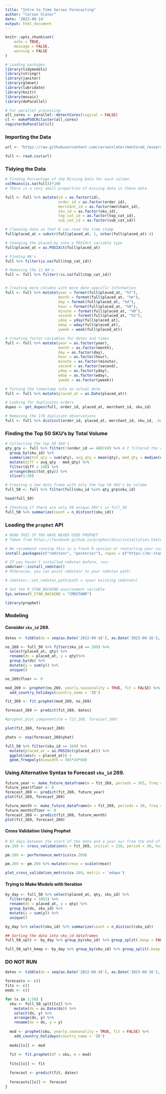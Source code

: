```yaml
---
title: "Intro to Time Series Forecasting"
author: "Carson Slater"
date: '2022-09-14'
output: html_document
---
```


```r
knitr::opts_chunk$set(
	echo = TRUE,
	message = FALSE,
	warning = FALSE
)
```
```r
# Loading packages
library(tidymodels)
library(stringr)
library(janitor)
library(glmnet)
library(lubridate)
library(knitr)
library(mosaic)
library(doParallel)
```

```r
# For parallel processing
all_cores <- parallel::detectCores(logical = FALSE)
cl <- makePSOCKcluster(all_cores)
registerDoParallel(cl)
```


### Importing the Data
```r
url <- "https://raw.githubusercontent.com/carsonslater/mentored_research2022/Main/new_baskets_full.csv"

full <- read.csv(url)
```

### Tidying the Data
```r
# Finding Percentage of the Missing Data for each column.
colMeans(is.na(full))*100
# There is a very small proportion of missing data in these data 

full <- full %>% mutate(id = as.factor(id), 
                        order_id = as.factor(order_id), 
                        merchant_id = as.factor(merchant_id), 
                        sku_id = as.factor(sku_id), 
                        top_cat_id = as.factor(top_cat_id), 
                        sub_cat_id = as.factor(sub_cat_id))

# Cleaning data so that R can read the time stamp
full$placed_at = substr(full$placed_at, 1, nchar(full$placed_at)-4)

# Changing the placed_by into a POSIXct variable type
full$placed_at = as.POSIXct(full$placed_at)

# Finding NA's
full %>% filter(is.na(full$top_cat_id))

# Removing the 11 NA's
full <- full %>% filter(!is.na(full$top_cat_id))


# Creating more columns with more date-specific information
full <- full %>% mutate(year = format(full$placed_at, "%Y"),
                        month = format(full$placed_at, "%m"),
                        day = format(full$placed_at, "%d"),
                        hour = format(full$placed_at, "%H"),
                        minute = format(full$placed_at, "%M"),
                        second = format(full$placed_at, "%S"),
                        yday = yday(full$placed_at),
                        wday = wday(full$placed_at),
                        yweek = week(full$placed_at))

# Creating factor variables for dates and times
full <- full %>% mutate(year = as.factor(year),
                        month = as.factor(month),
                        day = as.factor(day),
                        hour = as.factor(hour),
                        minute = as.factor(minute),
                        second = as.factor(second),
                        yday = as.factor(yday),
                        wday = as.factor(wday),
                        yweek = as.factor(yweek))

# Turning the timestamp into an actual date
full <- full %>% mutate(placed_at = as.Date(placed_at))

# Looking for duplicates orders
dupes <- get_dupes(full, order_id, placed_at, merchant_id, sku_id)

# Removing the 178 duplicate observations
full <- full %>% distinct(order_id, placed_at, merchant_id, sku_id, .keep_all = TRUE)
```

### Finding the Top 50 SKU's by Total Volume
```r
# Collecting the top 50 SKU's
qty_grp <- full %>% filter(!(order_id == 48674)) %>% # I filtered the outlier order
  group_by(sku_id) %>% 
  summarize(tot_qty = sum(qty), avg_qty = mean(qty), med_qty = median(qty)) %>% 
  mutate(diff = avg_qty - med_qty) %>%
  filter(diff < 100) %>%
  arrange(desc(tot_qty)) %>% 
  slice(1:50)

# Creating a new data frame with only the top 50 SKU's by volume
full_50 <- full %>% filter(full$sku_id %in% qty_grp$sku_id)

head(full_50)

# Checking if there are only 50 unique SKU's in full_50
full_50 %>% summarize(count = n_distinct(sku_id))
```

### Loading the `prophet` API
```r
# READ THIS IF YOU HAVE NEVER USED PROPHET
# Taken from https://facebook.github.io/prophet/docs/installation.html#r

# We recommend running this is a fresh R session or restarting your current session
install.packages(c("cmdstanr", "posterior"), repos = c("https://mc-stan.org/r-packages/", getOption("repos")))

# If you haven't installed cmdstan before, run:
cmdstanr::install_cmdstan()
# Otherwise, you can point cmdstanr to your cmdstan path:

# cmdstanr::set_cmdstan_path(path = <your existing cmdstan>)

# Set the R_STAN_BACKEND environment variable
Sys.setenv(R_STAN_BACKEND = "CMDSTANR")
```
```r
library(prophet)
```

### Modeling

#### Consider `sku_id` 269.
```r
dates <- tibble(ds = seq(as.Date('2022-08-16'), as.Date('2023-08-16'), by = 'days'), y = rep(NA, 366))

no_269 <- full_50 %>% filter(sku_id == 269) %>% 
  select(placed_at, qty) %>% 
  rename(ds = placed_at, y = qty)%>% 
  group_by(ds) %>% 
  mutate(y = sum(y)) %>%
  unique() 

no_269$floor <- 0

mod_269 <- prophet(no_269, yearly.seasonality = TRUE, fit = FALSE) %>% 
  add_country_holidays(country_name = 'ID')

fit_269 <- fit.prophet(mod_269, no_269)

forecast_269 <- predict(fit_269, dates)

#prophet_plot_components(m = fit_269, forecast_269)

plot(fit_269, forecast_269)

yhats <- exp(forecast_269$yhat)
```

```r
full_50 %>% filter(sku_id == 269) %>% 
  mutate(placed_at = as.POSIXct(placed_at)) %>% 
  ggplot(aes(x = placed_at)) +
  geom_freqpoly(binwidth = 365*24*60)
```

### Using Alternative Syntax to Forecast `sku_id` 269.
```r
future_year <- make_future_dataframe(m = fit_269, periods = 365, freq = "day")
future_year$floor <- 0
forecast_269 <- predict(fit_269, future_year)
plot(fit_269, forecast_269)

future_month <- make_future_dataframe(m = fit_269, periods = 30, freq = "day")
future_month$floor <- 0
forecast_269 <- predict(fit_269, future_month)
plot(fit_269, forecast_269)
```

#### Cross Validation Using Prophet
```r
# 62 days between the start of the data and a year our from the end of the data
cv.269 <- cross_validation(m = fit_269, initial = 210, period = 30, horizon = 60, units = 'days')

pm.269 <- performance_metrics(cv.269)

pm.269 <- pm.269 %>% mutate(nrmse = scale(rmse))

plot_cross_validation_metric(cv.269, metric = 'mdape')
```

#### Trying to Make Models with Iteration
```r
by_day <- full_50 %>% select(placed_at, qty, sku_id) %>% 
  filter(qty < 1001) %>% 
  rename(ds = placed_at, y = qty) %>% 
  group_by(ds, sku_id) %>% 
  mutate(y = sum(y)) %>% 
  unique()

by_day %>% select(sku_id) %>% summarize(count = n_distinct(sku_id))

## Sorting the data into sku_id dataframes
full_50_splt <- by_day %>% group_by(sku_id) %>% group_split(.keep = FALSE)

full_50_splt_keep <- by_day %>% group_by(sku_id) %>% group_split(.keep = TRUE)
```

### DO NOT RUN
```r
dates <- tibble(ds = seq(as.Date('2022-08-16'), as.Date('2023-08-16'), by = 'days'), y = rep(NA, 366))

forecasts <- c()
fits <- c()
mods <- c()

for (x in 1:50) {
  sku <- full_50_splt[[x]] %>% 
    mutate(ds = as.Date(ds)) %>% 
    select(ds, y) %>% 
    arrange(ds, y) %>% 
    rename(ds = ds, y = y)
  
  mod <- prophet(sku, yearly.seasonality = TRUE, fit = FALSE) %>% 
    add_country_holidays(country_name = 'ID')
  
  mods[[x]] <- mod
  
  fit <- fit.prophet(df = sku, m = mod)
  
  fits[[x]] <- fit

  forecast <- predict(fit, dates)
  
  forecasts[[x]] <- forecast
}
```



